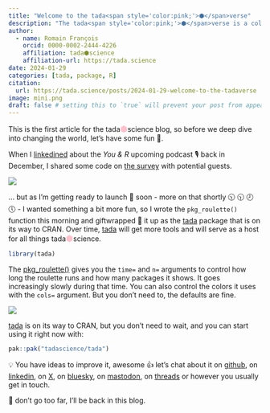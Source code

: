 ```yaml
---
title: "Welcome to the tada<span style='color:pink;'>⬢</span>verse"
description: "The tada<span style='color:pink;'>⬢</span>verse is a collection of 1 opinionated package for tada<span style='color:pink;'>⬢</span>science. Deleloped by the tada<span style='color:pink;'>⬢</span>science team of 😷 1, the tada<span style='color:pink;'>⬢</span>verse is built to flip and spin data 📊 into tada 🎉."
author:
  - name: Romain François
    orcid: 0000-0002-2444-4226
    affiliation: tada⬢science
    affiliation-url: https://tada.science
date: 2024-01-29
categories: [tada, package, R]
citation: 
  url: https://tada.science/posts/2024-01-29-welcome-to-the-tadaverse
image: mini.png
draft: false # setting this to `true` will prevent your post from appearing on your listing page until you're ready!
---
```


This is the first article for the tada[⬢]{style="color:pink; font-size: 120%"}science blog, so before we deep dive into changing the world, let's have some fun 🛝.

When I [linkedined](https://www.linkedin.com/posts/romain-francois_im-happy-to-share-so-lets-do-some-activity-7142468020257386496-ZjC_) about the *You & R* upcoming podcast 🎙️ back in December, I shared some code on [the survey](https://bit.ly/you-and-R) with potential guests.

![](survey.png)

... but as I'm getting ready to launch 🚀 soon - more on that shortly 🕥 🕥 🕗 🕔 - I wanted something a bit more fun, so I wrote the `pkg_roulette()` function this morning and giftwrapped 🎁 it up as the [tada](https://tada.tada.science) package that is on its way to CRAN. Over time, [tada](https://tada.tada.science) will get more tools and will serve as a host for all things tada[⬢]{style="color:pink; font-size: 120%"}science.

```r
library(tada)
```

The [pkg_roulette()](http://tada.tada.science/reference/pkg_roulette.html) gives you the `time=` and `n=` arguments to control how long the roulette runs and how many packages it shows. It goes increasingly slowly during that time. You can also control the colors it uses with the `cols=` argument. But you don't need to, the defaults are fine.

![](roulette.gif)

[tada](https://tada.tada.science) is on its way to CRAN, but you don't need to wait, and you can start using it right now with:

```r
pak::pak("tadascience/tada")
```

💡 You have ideas to improve it, awesome 👍 let's chat about it on [github](https://github.com/tadascience/tada), on [linkedin](https://www.linkedin.com/posts/romain-francois_welcome-to-the-tadaverse-i-played-activity-7157690935936499713-gxoA), on [X](https://x.com/romain_francois/status/1751951394439913520?s=20), on [bluesky](https://bsky.app/profile/romainfrancois.bsky.social/post/3kk4ov2vgs52v), on [mastodon](https://mastodon.social/@romainfrancois/111839335940660715), on [threads](https://www.threads.net/@romain_francois) or however you usually get in touch.

🦘 don't go too far, I'll be back in this blog.
